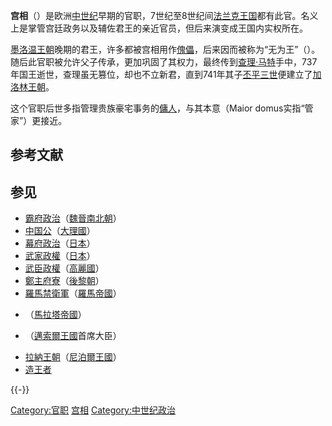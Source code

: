 '''宫相'''（{{lang-la|Maior domus}}）是欧洲[[中世纪|中世纪]]早期的官职，7世纪至8世纪间[[法兰克王国|法兰克王国]]都有此官。名义上是掌管宫廷政务以及辅佐君王的亲近官员，但后来演变成王国内实权所在。

[[墨洛温王朝|墨洛温王朝]]晚期的君王，许多都被宫相用作[[傀儡政權|傀儡]]，后来因而被称为“无为王”（{{lang-fr|rois fainéants}}）。随后此官职被允许父子传承，更加巩固了其权力，最终传到[[查理·马特|查理·马特]]手中，737年国王逝世，查理虽无篡位，却也不立新君，直到741年其子[[丕平三世|丕平三世]]便建立了[[加洛林王朝|加洛林王朝]]。

这个官职后世多指管理贵族豪宅事务的[[傭人|傭人]]，与其本意（Maior domus实指“管家”）更接近。

== 参考文献 ==
{{Reflist}}

== 参见 ==
* [[霸府政治|霸府政治]]（[[魏晉南北朝|魏晉南北朝]]）
* [[中国公|中国公]]（[[大理國|大理國]]）
* [[幕府_(日本)|幕府政治]]（[[日本|日本]]）
* [[武家政權|武家政權]]（[[日本|日本]]）
* [[武臣政權|武臣政權]]（[[高麗國|高麗國]]）
* [[鄭主|鄭主府寮]]（[[後黎朝|後黎朝]]）
* [[羅馬禁衛軍|羅馬禁衛軍]]（[[羅馬帝國|羅馬帝國]]）
* {{link-en|佩什瓦|Peshwa}}（[[馬拉塔帝國|馬拉塔帝國]]）
* {{link-en|薩爾瓦德科利|Sarvadhikari}}（[[邁索爾王國|邁索爾王國]]首席大臣）
* [[拉納王朝|拉納王朝]]（[[尼泊爾王國|尼泊爾王國]]）
* [[造王者|造王者]]

{{-}}
{{Authority control}}

[[Category:官职|Category:官职]]
[[Category:宫相|]]
[[Category:中世纪政治|Category:中世纪政治]]